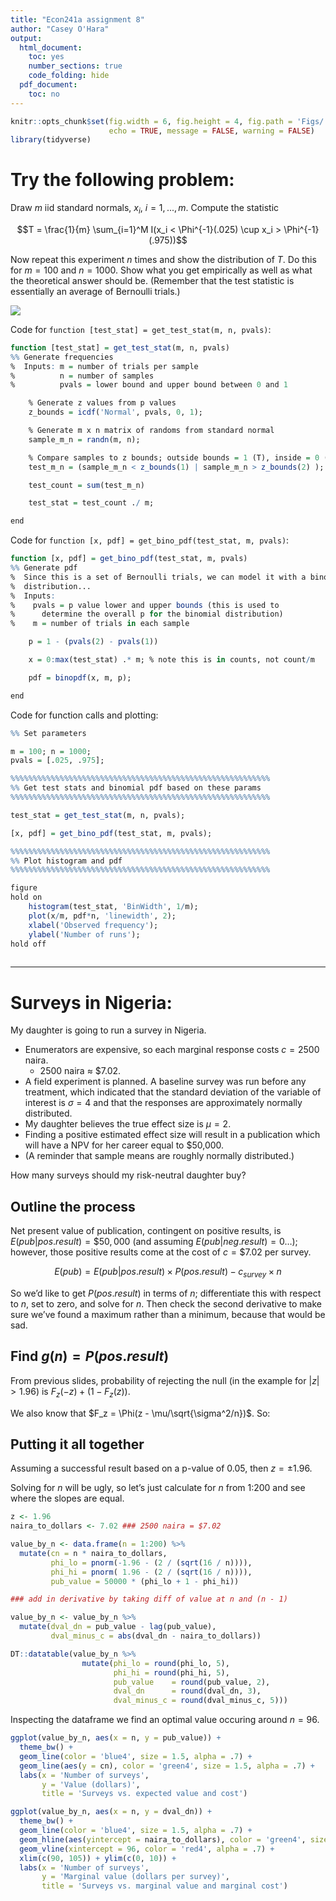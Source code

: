 ```yaml
---
title: "Econ241a assignment 8"
author: "Casey O'Hara"
output:
  html_document:
    toc: yes
    number_sections: true
    code_folding: hide
  pdf_document:
    toc: no
---
```


``` r

knitr::opts_chunk$set(fig.width = 6, fig.height = 4, fig.path = 'Figs/',
                      echo = TRUE, message = FALSE, warning = FALSE)
library(tidyverse)

```

# Try the following problem: 

Draw $m$ iid standard normals, $x_i$, $i = 1, ..., m$.  Compute the statistic

$$T = \frac{1}{m} \sum_{i=1}^M I(x_i < \Phi^{-1}(.025) \cup x_i > \Phi^{-1}(.975))$$

Now repeat this experiment $n$ times and show the distribution of $T$. Do this for $m = 100$ and $n = 1000$. Show what you get empirically as well as what the theoretical answer should be. (Remember that the test statistic is essentially an average of Bernoulli trials.)

![](1_test_stat_plot.png)

Code for `function [test_stat] = get_test_stat(m, n, pvals)`:

``` r
function [test_stat] = get_test_stat(m, n, pvals)
%% Generate frequencies
%  Inputs: m = number of trials per sample
%          n = number of samples
%          pvals = lower bound and upper bound between 0 and 1

    % Generate z values from p values
    z_bounds = icdf('Normal', pvals, 0, 1);

    % Generate m x n matrix of randoms from standard normal
    sample_m_n = randn(m, n);

    % Compare samples to z bounds; outside bounds = 1 (T), inside = 0 (F)
    test_m_n = (sample_m_n < z_bounds(1) | sample_m_n > z_bounds(2) );

    test_count = sum(test_m_n)

    test_stat = test_count ./ m;

end
```

Code for `function [x, pdf] = get_bino_pdf(test_stat, m, pvals)`:

``` r
function [x, pdf] = get_bino_pdf(test_stat, m, pvals)
%% Generate pdf
%  Since this is a set of Bernoulli trials, we can model it with a binomial
%  distribution...
%  Inputs: 
%    pvals = p value lower and upper bounds (this is used to
%      determine the overall p for the binomial distribution)
%    m = number of trials in each sample

    p = 1 - (pvals(2) - pvals(1))

    x = 0:max(test_stat) .* m; % note this is in counts, not count/m

    pdf = binopdf(x, m, p);

end
```

Code for function calls and plotting:

``` r
%% Set parameters

m = 100; n = 1000;
pvals = [.025, .975];

%%%%%%%%%%%%%%%%%%%%%%%%%%%%%%%%%%%%%%%%%%%%%%%%%%%%%%%%%%
%% Get test stats and binomial pdf based on these params
%%%%%%%%%%%%%%%%%%%%%%%%%%%%%%%%%%%%%%%%%%%%%%%%%%%%%%%%%%

test_stat = get_test_stat(m, n, pvals);

[x, pdf] = get_bino_pdf(test_stat, m, pvals);

%%%%%%%%%%%%%%%%%%%%%%%%%%%%%%%%%%%%%%%%%%%%%%%%%%%%%%%%%%
%% Plot histogram and pdf
%%%%%%%%%%%%%%%%%%%%%%%%%%%%%%%%%%%%%%%%%%%%%%%%%%%%%%%%%%

figure
hold on
    histogram(test_stat, 'BinWidth', 1/m);
    plot(x/m, pdf*n, 'linewidth', 2);
    xlabel('Observed frequency');
    ylabel('Number of runs');
hold off
    
```

-----

# Surveys in Nigeria:

My daughter is going to run a survey in Nigeria. 

* Enumerators are expensive, so each marginal response costs $c = 2500$ naira. 
    * 2500 naira $\approx$ \$7.02.
* A field experiment is planned. A baseline survey was run before any treatment, which indicated that the standard deviation of the variable of interest is $\sigma = 4$ and that the responses are approximately normally distributed. 
* My daughter believes the true effect size is $\mu = 2$. 
* Finding a positive estimated effect size will result in a publication which will have a NPV for her career equal to \$50,000. 
* (A reminder that sample means are roughly normally distributed.) 

How many surveys should my risk-neutral daughter buy?

## Outline the process

Net present value of publication, contingent on positive results, is $E(pub|pos.result) = \$50,000$ (and assuming $E(pub|neg.result) = 0$...); however, those positive results come at the cost of $c = \$7.02$ per survey.

$$E(pub) = E(pub|pos.result) \times P(pos.result) - c_{survey} \times n$$

So we'd like to get $P(pos.result)$ in terms of $n$; differentiate this with respect to $n$, set to zero, and solve for $n$.  Then check the second derivative to make sure we've found a maximum rather than a minimum, because that would be sad.

## Find $g(n) = P(pos.result)$

From previous slides, probability of rejecting the null (in the example for $|z| > 1.96$) is $F_z(-z) + (1 - F_z(z))$.

We also know that $F_z = \Phi(z - \mu/\sqrt{\sigma^2/n})$.  So:

\begin{align*}
  P(pos.result) &= \Phi(-z - 2/\sqrt{4^2/n}) + (1 - \Phi(z - 2/\sqrt{4^2/n}))\\
    &= \Phi(-z - \sqrt{n}/2) + (1 - \Phi(z - \sqrt{n}/2))
\end{align*}

## Putting it all together

Assuming a successful result based on a p-value of 0.05, then $z = \pm1.96$.

\begin{align*}
  \frac{d}{dn}[\$50000(\Phi(-1.96 - \sqrt{n}/2) + 
    (1 - \Phi(1.96 - \sqrt{n}/2))) - 7.02n] = 0\\
  \$50000\times[\phi(-1.96 - \sqrt{n}/2) + 
    (1 - \phi(1.96 - \sqrt{n}/2))](\frac{1}{4\sqrt{n}}) - 7.02 = 0
\end{align*}

Solving for $n$ will be ugly, so let's just calculate for $n$ from 1:200 and see where the slopes are equal.

``` r

z <- 1.96
naira_to_dollars <- 7.02 ### 2500 naira = $7.02

value_by_n <- data.frame(n = 1:200) %>%
  mutate(cn = n * naira_to_dollars,
         phi_lo = pnorm(-1.96 - (2 / (sqrt(16 / n)))),
         phi_hi = pnorm( 1.96 - (2 / (sqrt(16 / n)))),
         pub_value = 50000 * (phi_lo + 1 - phi_hi))

### add in derivative by taking diff of value at n and (n - 1)

value_by_n <- value_by_n %>%
  mutate(dval_dn = pub_value - lag(pub_value),
         dval_minus_c = abs(dval_dn - naira_to_dollars))

```

``` r
DT::datatable(value_by_n %>%
                mutate(phi_lo = round(phi_lo, 5),
                       phi_hi = round(phi_hi, 5),
                       pub_value    = round(pub_value, 2),
                       dval_dn      = round(dval_dn, 3),
                       dval_minus_c = round(dval_minus_c, 5)))
```

Inspecting the dataframe we find an optimal value occuring around $n = 96$.

``` r

ggplot(value_by_n, aes(x = n, y = pub_value)) +
  theme_bw() +
  geom_line(color = 'blue4', size = 1.5, alpha = .7) + 
  geom_line(aes(y = cn), color = 'green4', size = 1.5, alpha = .7) + 
  labs(x = 'Number of surveys',
       y = 'Value (dollars)',
       title = 'Surveys vs. expected value and cost')
```

``` r

ggplot(value_by_n, aes(x = n, y = dval_dn)) +
  theme_bw() +
  geom_line(color = 'blue4', size = 1.5, alpha = .7) + 
  geom_hline(aes(yintercept = naira_to_dollars), color = 'green4', size = 1.5, alpha = .7) +
  geom_vline(xintercept = 96, color = 'red4', alpha = .7) +
  xlim(c(90, 105)) + ylim(c(0, 10)) + 
  labs(x = 'Number of surveys',
       y = 'Marginal value (dollars per survey)',
       title = 'Surveys vs. marginal value and marginal cost')

```

